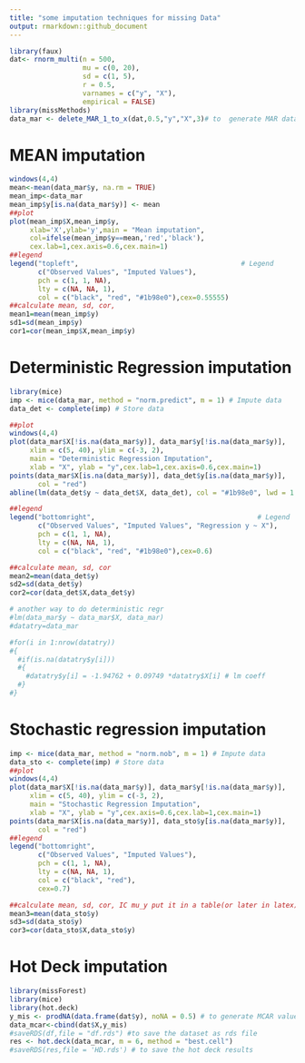 ```yaml
---
title: "some imputation techniques for missing Data"
output: rmarkdown::github_document
---
```

```r
library(faux)
dat<- rnorm_multi(n = 500, 
                  mu = c(0, 20),
                  sd = c(1, 5),
                  r = 0.5, 
                  varnames = c("y", "X"),
                  empirical = FALSE)
library(missMethods)
data_mar <- delete_MAR_1_to_x(dat,0.5,"y","X",3)# to  generate MAR data
```
# MEAN imputation
```r
windows(4,4)
mean<-mean(data_mar$y, na.rm = TRUE)
mean_imp<-data_mar
mean_imp$y[is.na(data_mar$y)] <- mean
##plot
plot(mean_imp$X,mean_imp$y,
     xlab='X',ylab='y',main = "Mean imputation",
     col=ifelse(mean_imp$y==mean,'red','black'),
     cex.lab=1,cex.axis=0.6,cex.main=1)
##legend
legend("topleft",                                        # Legend
       c("Observed Values", "Imputed Values"),
       pch = c(1, 1, NA),
       lty = c(NA, NA, 1),
       col = c("black", "red", "#1b98e0"),cex=0.55555)
##calculate mean, sd, cor,
mean1=mean(mean_imp$y)
sd1=sd(mean_imp$y)
cor1=cor(mean_imp$X,mean_imp$y)
```
# Deterministic Regression imputation
```r
library(mice)
imp <- mice(data_mar, method = "norm.predict", m = 1) # Impute data
data_det <- complete(imp) # Store data

##plot
windows(4,4)
plot(data_mar$X[!is.na(data_mar$y)], data_mar$y[!is.na(data_mar$y)],     # Plot of observed values
     xlim = c(5, 40), ylim = c(-3, 2),
     main = "Deterministic Regression Imputation",
     xlab = "X", ylab = "y",cex.lab=1,cex.axis=0.6,cex.main=1)
points(data_mar$X[is.na(data_mar$y)], data_det$y[is.na(data_mar$y)],     # Plot of imputed missing values
       col = "red")
abline(lm(data_det$y ~ data_det$X, data_det), col = "#1b98e0", lwd = 1.5)

##legend
legend("bottomright",                                        # Legend
       c("Observed Values", "Imputed Values", "Regression y ~ X"),
       pch = c(1, 1, NA),
       lty = c(NA, NA, 1),
       col = c("black", "red", "#1b98e0"),cex=0.6)

##calculate mean, sd, cor
mean2=mean(data_det$y)
sd2=sd(data_det$y)
cor2=cor(data_det$X,data_det$y)

# another way to do deterministic regr
#lm(data_mar$y ~ data_mar$X, data_mar)
#datatry=data_mar

#for(i in 1:nrow(datatry))
#{
  #if(is.na(datatry$y[i]))
  #{
    #datatry$y[i] = -1.94762 + 0.09749 *datatry$X[i] # lm coeff
  #}
#}
```

# Stochastic regression imputation
```r
imp <- mice(data_mar, method = "norm.nob", m = 1) # Impute data
data_sto <- complete(imp) # Store data
##plot
windows(4,4)
plot(data_mar$X[!is.na(data_mar$y)], data_mar$y[!is.na(data_mar$y)],     # Plot of observed values
     xlim = c(5, 40), ylim = c(-3, 2),
     main = "Stochastic Regression Imputation",
     xlab = "X", ylab = "y",cex.axis=0.6,cex.lab=1,cex.main=1)
points(data_mar$X[is.na(data_mar$y)], data_sto$y[is.na(data_mar$y)],     # Plot of imputed missing values
       col = "red")
##legend
legend("bottomright",
       c("Observed Values", "Imputed Values"),
       pch = c(1, 1, NA),
       lty = c(NA, NA, 1),
       col = c("black", "red"),
       cex=0.7)

##calculate mean, sd, cor, IC mu_y put it in a table(or later in latex)
mean3=mean(data_sto$y)
sd3=sd(data_sto$y)
cor3=cor(data_sto$X,data_sto$y)
```

# Hot Deck imputation
```r
library(missForest)
library(mice)
library(hot.deck)
y_mis <- prodNA(data.frame(dat$y), noNA = 0.5) # to generate MCAR values
data_mcar<-cbind(dat$X,y_mis)
#saveRDS(df,file = "df.rds") #to save the dataset as rds file 
res <- hot.deck(data_mcar, m = 6, method = "best.cell")
#saveRDS(res,file = 'HD.rds') # to save the hot deck results 
```